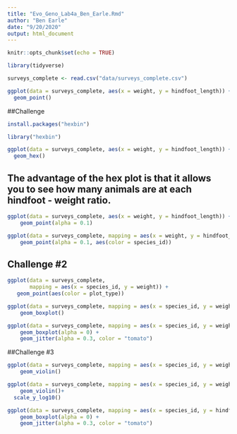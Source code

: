 ```yaml
---
title: "Evo_Geno_Lab4a_Ben_Earle.Rmd"
author: "Ben Earle"
date: "9/20/2020"
output: html_document
---
```


```r
knitr::opts_chunk$set(echo = TRUE)
```

```r
library(tidyverse)
```

```r
surveys_complete <- read.csv("data/surveys_complete.csv")
```


```r
ggplot(data = surveys_complete, aes(x = weight, y = hindfoot_length)) +
  geom_point()
```

##Challenge
```r
install.packages("hexbin")
```

```r
library("hexbin")
```

```r
ggplot(data = surveys_complete, aes(x = weight, y = hindfoot_length)) +
  geom_hex()
```
## The advantage of the hex plot is that it allows you to see how many animals are at each hindfoot - weight ratio. 
```r
ggplot(data = surveys_complete, aes(x = weight, y = hindfoot_length)) +
    geom_point(alpha = 0.1)
```

```r
ggplot(data = surveys_complete, mapping = aes(x = weight, y = hindfoot_length)) +
    geom_point(alpha = 0.1, aes(color = species_id))
```

## Challenge #2
```r
ggplot(data = surveys_complete, 
       mapping = aes(x = species_id, y = weight)) +
   geom_point(aes(color = plot_type))
```

```r
ggplot(data = surveys_complete, mapping = aes(x = species_id, y = weight)) +
    geom_boxplot()
```

```r
ggplot(data = surveys_complete, mapping = aes(x = species_id, y = weight)) +
    geom_boxplot(alpha = 0) +
    geom_jitter(alpha = 0.3, color = "tomato")
```
##Challenge #3
```r
ggplot(data = surveys_complete, mapping = aes(x = species_id, y = weight)) +
    geom_violin()
```

```r
ggplot(data = surveys_complete, mapping = aes(x = species_id, y = weight,)) +
    geom_violin()+
  scale_y_log10()
```

```r
ggplot(data = surveys_complete, mapping = aes(x = species_id, y = hindfoot_length)) +
    geom_boxplot(alpha = 0) +
    geom_jitter(alpha = 0.3, color = "tomato")
```

```r

```

```r

```

```r

```

```r

```

```r

```

```r

```

```r

```